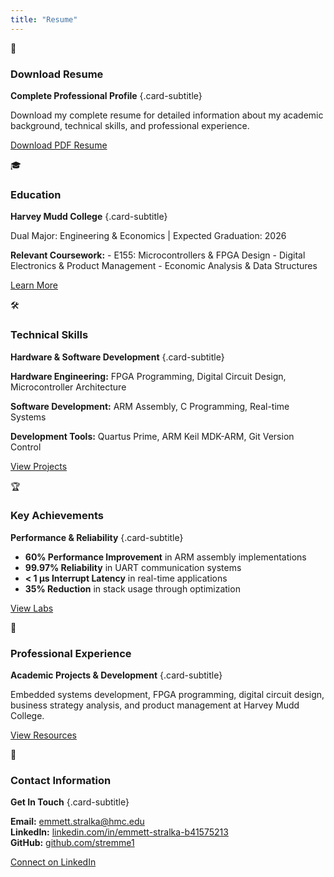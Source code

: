 ```yaml
---
title: "Resume"
---
```


::: {.featured-grid}
::: {.featured-card .scroll-animate-scale}
::: {.featured-card-content}
::: {.featured-icon}
📄
:::
### Download Resume
**Complete Professional Profile** {.card-subtitle}

Download my complete resume for detailed information about my academic background, technical skills, and professional experience.

[Download PDF Resume](#){.btn .btn-primary .btn-large}
:::
:::

::: {.featured-card .scroll-animate-left}
::: {.featured-card-content}
::: {.featured-icon}
🎓
:::
### Education
**Harvey Mudd College** {.card-subtitle}

Dual Major: Engineering & Economics | Expected Graduation: 2026

**Relevant Coursework:**
- E155: Microcontrollers & FPGA Design
- Digital Electronics & Product Management
- Economic Analysis & Data Structures

[Learn More](about.qmd){.featured-link}
:::
:::

::: {.featured-card .scroll-animate-right}
::: {.featured-card-content}
::: {.featured-icon}
🛠️
:::
### Technical Skills
**Hardware & Software Development** {.card-subtitle}

**Hardware Engineering:** FPGA Programming, Digital Circuit Design, Microcontroller Architecture

**Software Development:** ARM Assembly, C Programming, Real-time Systems

**Development Tools:** Quartus Prime, ARM Keil MDK-ARM, Git Version Control

[View Projects](projects.qmd){.featured-link}
:::
:::

::: {.featured-card .scroll-animate-left}
::: {.featured-card-content}
::: {.featured-icon}
🏆
:::
### Key Achievements
**Performance & Reliability** {.card-subtitle}

- **60% Performance Improvement** in ARM assembly implementations
- **99.97% Reliability** in UART communication systems
- **< 1 μs Interrupt Latency** in real-time applications
- **35% Reduction** in stack usage through optimization

[View Labs](labs.qmd){.featured-link}
:::
:::

::: {.featured-card .scroll-animate-scale}
::: {.featured-card-content}
::: {.featured-icon}
💼
:::
### Professional Experience
**Academic Projects & Development** {.card-subtitle}

Embedded systems development, FPGA programming, digital circuit design, business strategy analysis, and product management at Harvey Mudd College.

[View Resources](resources.qmd){.featured-link}
:::
:::

::: {.featured-card .scroll-animate-right}
::: {.featured-card-content}
::: {.featured-icon}
📧
:::
### Contact Information
**Get In Touch** {.card-subtitle}

**Email:** [emmett.stralka@hmc.edu](mailto:emmett.stralka@hmc.edu)  
**LinkedIn:** [linkedin.com/in/emmett-stralka-b41575213](https://www.linkedin.com/in/emmett-stralka-b41575213/)  
**GitHub:** [github.com/stremme1](https://github.com/stremme1)

[Connect on LinkedIn](https://www.linkedin.com/in/emmett-stralka-b41575213/){.featured-link}
:::
:::
:::

<script src="scroll-animations.js"></script>
